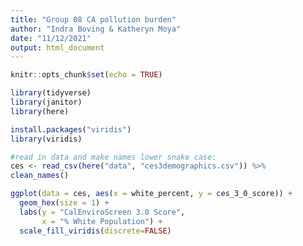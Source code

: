 ```yaml
---
title: "Group 08 CA pollution burden"
author: "Indra Boving & Katheryn Moya"
date: "11/12/2021"
output: html_document
---
```


```r
knitr::opts_chunk$set(echo = TRUE)

library(tidyverse)
library(janitor)
library(here)

install.packages("viridis")
library(viridis)
```

```r
#read in data and make names lower snake case: 
ces <- read_csv(here("data", "ces3demographics.csv")) %>% 
clean_names()
```

```r
ggplot(data = ces, aes(x = white_percent, y = ces_3_0_score)) +
  geom_hex(size = 1) +
  labs(y = "CalEnviroScreen 3.0 Score", 
       x = "% White Population") +
  scale_fill_viridis(discrete=FALSE) 
```

